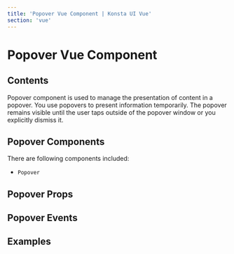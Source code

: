 ```yaml
---
title: 'Popover Vue Component | Konsta UI Vue'
section: 'vue'
---
```



# Popover Vue Component

## Contents

Popover component is used to manage the presentation of content in a popover. You use popovers to present information temporarily. The popover remains visible until the user taps outside of the popover window or you explicitly dismiss it.

## Popover Components

There are following components included:

- `Popover`

## Popover Props

<PopoverProps />

## Popover Events

<PopoverEvents />

## Examples

<PopoverExample />
